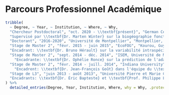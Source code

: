 # Parcours Professionnel Académique

```r
tribble(
  ~ Degree, ~ Year, ~ Institution, ~ Where, ~ Why,
  "Chercheur Postdoctoral", "oct. 2020 - \\textbf{présent}", "German Center for Integrative Biodiversity Research (iDiv) / Leipzig University", "Leipzig, Allemagne",
  "Supervisé par \\textbf{Dr. Marten Winter} sur la biogéographie fonctionnelle des plantes introduites",
  "Doctorant", "2016-2020", "Université de Montpellier", "Montpellier, France", "Directeurs: François Munoz et Cyrille Violle. Contrat doctoral spécifique normalien. Sur la rareté fonctionnelle et l'écologie fonctionnelle des communautés",
  "Stage de Master 2", "févr. 2015 - juin 2015", "EcoFOG", "Kourou, Guyane Française, France",
  "Encadrant: \\textbf{Dr. Bruno Hérault} sur la variabilité intraspécifique de croissance des arbres tropicaux en fonction de leurs traits fonctionnels",
  "Stage de Master 2", "sept. 2014 - déc. 2014", "ISEM, Université de Montpellier", "Montpellier, France",
    "Encadrante: \\textbf{Dr. Ophélie Ronce} sur la prédiction de l'adaptation au changement climatique des arbres en utilisant des modèles de génétique quantitative de populations structurées en stade",
  "Stage de Master 2", "févr. 2014 - juill. 2014", "Indiana University", "Bloomington, IN, États-Unis",
    "Encadrent: \\textbf{Dr. Jean-François Goût} dans l'équipe du \\textbf{Pr. Michael Lynch} sur les motifs génomiques au sein du complexe \\textit{Paramecium}",
  "Stage de L3", "juin 2013 - août 2013", "Université Pierre et Marie Curie Paris 6", "Paris, France",
  "Encadrants: \\textbf{Dr. Éric Bapteste} et \\textbf{Prof. Philippe Lopez} sur réseaux de similarités de séquences en fonction de l'origine évolutive des voies métaboliques chez \\textit{Chlamydomonas reinhardtii}"
) %>% 
  detailed_entries(Degree, Year, Institution, Where, why = Why, .protect = FALSE)
```